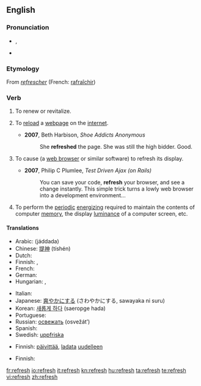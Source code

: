 ==English==

===Pronunciation===
* {{a|UK}} {{IPA|/ɹiˈfɹɛʃ/}}, {{SAMPA|/ri"frES/}}
*: {{audio|en-us-refresh.ogg|Audio (US)}}
* {{rhymes|ɛʃ}}

===Etymology===
From {{etyl|fro}} ''[[refrescher]]'' (French: [[rafraîchir]])

===Verb===
{{wikipedia}}
{{en-verb|refresh|es}}

# To renew or revitalize.
# {{computing}} To [[reload]] a [[webpage]] on the [[internet]].
#* '''2007''', Beth Harbison, ''Shoe Addicts Anonymous''
#*: She '''refreshed''' the page. She was still the high bidder. Good.
# {{computing}} To cause (a [[web browser]] or similar software) to refresh its display.
#* '''2007''', Philip C Plumlee, ''Test Driven Ajax (on Rails)''
#*: You can save your code, '''refresh''' your browser, and see a change instantly. This simple trick turns a lowly web browser into a development environment...
# To perform the [[periodic]] [[energize|energizing]] required to maintain the contents of computer [[memory]], the display [[luminance]] of a computer screen, etc.<!--Or TV screen, or portable DVD player, or... -->

====Translations====
{{trans-top|To renew or revitalize}}
* Arabic: {{Arab|[[جدد]]}} (jáddada)
* Chinese: [[提神]] (tíshén)
* Dutch: {{t-|nl|verfrissen}}
* Finnish: {{t-|fi|virkistää}}, {{t-|fi|piristää}}
* French: {{t+|fr|rafraîchir}}
* German: {{t-|de|erfrischen}}
* Hungarian: {{t|hu|felüdít}}, {{t+|hu|felfrissít}}
{{trans-mid}}
* Italian: {{t-|it|rinfrescare}}
* Japanese: [[爽やか]]にする (さわやかにする, sawayaka ni suru)
* Korean: [[새롭게 하다]] (saeropge hada)
* Portuguese: {{t+|pt|refrescar}}
* Russian: [[освежать]] (osvežát’)
* Spanish: {{t-|es|refrescar}}
* Swedish: [[uppfriska]]
{{trans-bottom}}

{{trans-top|To reload a webpage on the internet}}
* Finnish: [[päivittää]], [[ladata]] [[uudelleen]]
{{trans-mid}}
{{trans-bottom}}

{{trans-top|Periodic energizing required to maintain the contents of computer memory}}
{{trans-mid}}
{{trans-bottom}}

{{trans-top|Periodic energizing required to maintain the display luminence of a computer screen}}
* Finnish: {{t-|fi|virkistää}}
{{trans-mid}}
{{trans-bottom}}

[[fr:refresh]]
[[io:refresh]]
[[it:refresh]]
[[kn:refresh]]
[[hu:refresh]]
[[ta:refresh]]
[[te:refresh]]
[[vi:refresh]]
[[zh:refresh]]